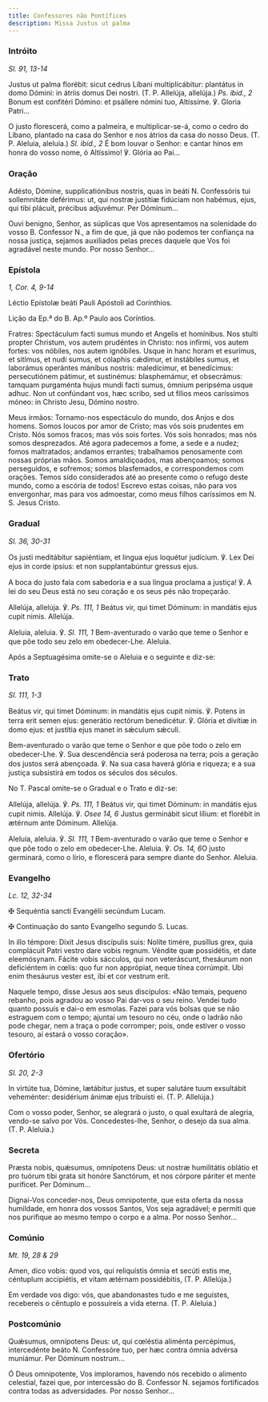 ```yaml
---
title: Confessores não Pontífices
description: Missa Justus ut palma
---
```


### Intróito

<em>Sl. 91, 13-14</em>

<div class="side-by-side not-content">

Justus ut palma florébit: sicut cedrus Líbani multiplicábitur: plantátus in domo Dómini: in átriis domus Dei nostri. (T. P. Allelúja, allelúja.) <em>Ps. ibid., 2</em> Bonum est confitéri Dómino: et psállere nómini tuo, Altíssime. ℣. Gloria Patri...

O justo florescerá, como a palmeira, e multiplicar-se-á, como o cedro do Líbano, plantado na casa do Senhor e nos átrios da casa do nosso Deus. (T. P. Aleluia, aleluia.) <em>Sl. ibid., 2</em> É bom louvar o Senhor: e cantar hinos em honra do vosso nome, ó Altíssimo! ℣. Glória ao Pai...

</div>

### Oração

<div class="side-by-side not-content">

Adésto, Dómine, supplicatiónibus nostris, quas in beáti <span class="text-red-500">N.</span> Confessóris tui sollemnitáte deférimus: ut, qui nostræ justítiæ fidúciam non habémus, ejus, qui tibi plácuit, précibus adjuvémur. Per Dóminum...

Ouvi benigno, Senhor, as súplicas que Vos apresentamos na solenidade do vosso B. Confessor <span class="text-red-500">N.</span>, a fim de que, já que não podemos ter confiança na nossa justiça, sejamos auxiliados pelas preces daquele que Vos foi agradável neste mundo. Por nosso Senhor...

</div>

### Epístola

<em>1, Cor. 4, 9-14</em>

<div class="side-by-side not-content">

Léctio Epístolæ beáti Pauli Apóstoli ad Corínthios.

Lição da Ep.ª do B. Ap.º Paulo aos Coríntios.

Fratres: Spectáculum facti sumus mundo et Angelis et homínibus. Nos stulti propter Christum, vos autem prudéntes in Christo: nos infírmi, vos autem fortes: vos nóbiles, nos autem ignóbiles. Usque in hanc horam et esurímus, et sitímus, et nudi sumus, et cólaphis cǽdimur, et instábiles sumus, et laborámus operántes mánibus nostris: maledícimur, et benedícimus: persecutiónem pátimur, et sustinémus: blasphemámur, et obsecrámus: tamquam purgaménta hujus mundi facti sumus, ómnium peripséma usque adhuc. Non ut confúndant vos, hæc scribo, sed ut fílios meos caríssimos móneo: in Christo Jesu, Dómino nostro.

Meus irmãos: Tornamo-nos espectáculo do mundo, dos Anjos e dos homens. Somos loucos por amor de Cristo; mas vós sois prudentes em Cristo. Nós somos fracos; mas vós sois fortes. Vós sois honrados; mas nós somos desprezados. Até agora padecemos a fome, a sede e a nudez; fomos maltratados; andamos errantes; trabalhamos penosamente com nossas próprias mãos. Somos amaldiçoados, mas abençoamos; somos perseguidos, e sofremos; somos blasfemados, e correspondemos com orações. Temos sido considerados até ao presente como o refugo deste mundo, como a escória de todos! Escrevo estas coisas, não para vos envergonhar, mas para vos admoestar, como meus filhos caríssimos em N. S. Jesus Cristo.

</div>

### Gradual

<em>Sl. 36, 30-31</em>

<div class="side-by-side not-content">

Os justi meditábitur sapiéntiam, et lingua ejus loquétur judícium. ℣. Lex Dei ejus in corde ipsíus: et non supplantabúntur gressus ejus.

A boca do justo fala com sabedoria e a sua língua proclama a justiça! ℣. A lei do seu Deus está no seu coração e os seus pés não tropeçarão.

Allelúja, allelúja. ℣. <em>Ps. 111, 1</em> Beátus vir, qui timet Dóminum: in mandátis ejus cupit nimis. Allelúja.

Aleluia, aleluia. ℣. <em>Sl. 111, 1</em> Bem-aventurado o varão que teme o Senhor e que põe todo seu zelo em obedecer-Lhe. Aleluia.

</div>

<aside>Após a Septuagésima omite-se o Aleluia e o seguinte e diz-se:</aside>

### Trato

<em>Sl. 111, 1-3</em>

<div class="side-by-side not-content">

Beátus vir, qui timet Dóminum: in mandátis ejus cupit nimis. ℣. Potens in terra erit semen ejus: generátio rectórum benedicétur. ℣. Glória et divítiæ in domo ejus: et justítia ejus manet in sǽculum sǽculi.

Bem-aventurado o varão que teme o Senhor e que põe todo o zelo em obedecer-Lhe. ℣. Sua descendência será poderosa na terra; pois a geração dos justos será abençoada. ℣. Na sua casa haverá glória e riqueza; e a sua justiça subsistirá em todos os séculos dos séculos.

</div>

<aside>No T. Pascal omite-se o Gradual e o Trato e diz-se:</aside>

<div class="side-by-side not-content">

Allelúja, allelúja. ℣. <em>Ps. 111, 1</em> Beátus vir, qui timet Dóminum: in mandátis ejus cupit nimis. Allelúja. ℣. <em>Osee 14, 6</em> Justus germinábit sicut lílium: et florébit in ætérnum ante Dóminum. Allelúja.

Aleluia, aleluia. ℣. <em>Sl. 111, 1</em> Bem-aventurado o varão que teme o Senhor e que põe todo o zelo em obedecer-Lhe. Aleluia. ℣. <em>Os. 14, 6</em>O justo germinará, como o lírio, e florescerá para sempre diante do Senhor. Aleluia.

</div>

### Evangelho

<em>Lc. 12, 32-34</em>

<div class="side-by-side not-content">

<span class="cross text-red-500">✠</span> Sequéntia sancti Evangélii secúndum Lucam.

<span class="cross text-red-500">✠</span> Continuação do santo Evangelho segundo S. Lucas.

In illo témpore: Dixit Jesus discípulis suis: Nolíte timére, pusíllus grex, quia complácuit Patri vestro dare vobis regnum. Véndite quæ possidétis, et date eleemósynam. Fácite vobis sácculos, qui non veteráscunt, thesáurum non deficiéntem in cœlis: quo fur non apprópiat, neque tínea corrúmpit. Ubi enim thesáurus vester est, ibi et cor vestrum erit.

Naquele tempo, disse Jesus aos seus discípulos: «Não temais, pequeno rebanho, pois agradou ao vosso Pai dar-vos o seu reino. Vendei tudo quanto possuís e dai-o em esmolas. Fazei para vós bolsas que se não estraguem com o tempo; ajuntai um tesouro no céu, onde o ladrão não pode chegar, nem a traça o pode corromper; pois, onde estiver o vosso tesouro, aí estará o vosso coração».

</div>

### Ofertório

<em>Sl. 20, 2-3</em>

<div class="side-by-side not-content">

In virtúte tua, Dómine, lætábitur justus, et super salutáre tuum exsultábit veheménter: desidérium ánimæ ejus tribuísti ei. (T. P. Allelúja.)

Com o vosso poder, Senhor, se alegrará o justo, o qual exultará de alegria, vendo-se salvo por Vós. Concedestes-lhe, Senhor, o desejo da sua alma. (T. P. Aleluia.)

</div>

### Secreta

<div class="side-by-side not-content">

Præsta nobis, quǽsumus, omnípotens Deus: ut nostræ humilitátis oblátio et pro tuórum tibi grata sit honóre Sanctórum, et nos córpore páriter et mente puríficet. Per Dóminum...

Dignai-Vos conceder-nos, Deus omnipotente, que esta oferta da nossa humildade, em honra dos vossos Santos, Vos seja agradável; e permiti que nos purifique ao mesmo tempo o corpo e a alma. Por nosso Senhor...

</div>

### Comúnio

<em>Mt. 19, 28 & 29</em>

<div class="side-by-side not-content">

Amen, dico vobis: quod vos, qui reliquístis ómnia et secúti estis me, céntuplum accipiétis, et vitam ætérnam possidébitis, (T. P. Allelúja.)

Em verdade vos digo: vós, que abandonastes tudo e me seguistes, recebereis o cêntuplo e possuireis a vida eterna. (T. P. Aleluia.)

</div>

### Postcomúnio

<div class="side-by-side not-content">

Quǽsumus, omnípotens Deus: ut, qui cœléstia aliménta percépimus, intercedénte beáto <span class="text-red-500">N.</span> Confessóre tuo, per hæc contra ómnia advérsa muniámur. Per Dóminum nostrum...

Ó Deus omnipotente, Vos imploramos, havendo nós recebido o alimento celestial, fazei que, por intercessão do B. Confessor <span class="text-red-500">N.</span> sejamos fortificados contra todas as adversidades. Por nosso Senhor...

</div>
